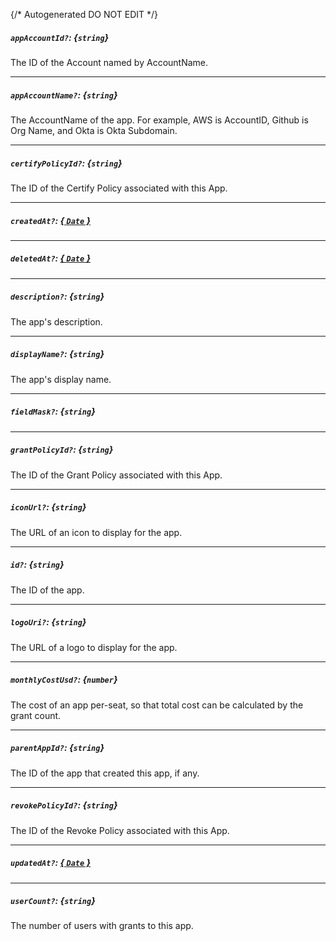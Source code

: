 {/* Autogenerated DO NOT EDIT  */}
##### `appAccountId?`: *{`string`}*
The ID of the Account named by AccountName.

---
##### `appAccountName?`: *{`string`}*
The AccountName of the app. For example, AWS is AccountID, Github is Org Name, and Okta is Okta Subdomain.

---
##### `certifyPolicyId?`: *{`string`}*
The ID of the Certify Policy associated with this App.

---
##### `createdAt?`: [*{ `Date` }*](https://developer.mozilla.org/en-US/docs/Web/JavaScript/Reference/Global_Objects/Date)

---
##### `deletedAt?`: [*{ `Date` }*](https://developer.mozilla.org/en-US/docs/Web/JavaScript/Reference/Global_Objects/Date)

---
##### `description?`: *{`string`}*
The app's description.

---
##### `displayName?`: *{`string`}*
The app's display name.

---
##### `fieldMask?`: *{`string`}*

---
##### `grantPolicyId?`: *{`string`}*
The ID of the Grant Policy associated with this App.

---
##### `iconUrl?`: *{`string`}*
The URL of an icon to display for the app.

---
##### `id?`: *{`string`}*
The ID of the app.

---
##### `logoUri?`: *{`string`}*
The URL of a logo to display for the app.

---
##### `monthlyCostUsd?`: *{`number`}*
The cost of an app per\-seat, so that total cost can be calculated by the grant count.

---
##### `parentAppId?`: *{`string`}*
The ID of the app that created this app, if any.

---
##### `revokePolicyId?`: *{`string`}*
The ID of the Revoke Policy associated with this App.

---
##### `updatedAt?`: [*{ `Date` }*](https://developer.mozilla.org/en-US/docs/Web/JavaScript/Reference/Global_Objects/Date)

---
##### `userCount?`: *{`string`}*
The number of users with grants to this app.

